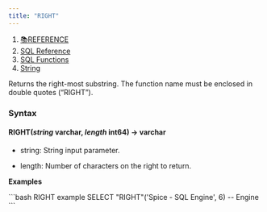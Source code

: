 ```yaml
---
title: "RIGHT"
---
```


1. [📚REFERENCE](/reference)
2. [SQL Reference](/reference/sql-reference)
3. [SQL Functions](/reference/sql-reference/all-functions)
4. [String](/reference/sql-reference/all-functions/string)

Returns the right-most substring. The function name must be enclosed in double quotes (“RIGHT”).

### Syntax

#### RIGHT(*string* varchar, *length* int64) → varchar

* string: String input parameter.

* length: Number of characters on the right to return.

**Examples**

<CodeGroup>
  ```bash RIGHT example
  SELECT "RIGHT"('Spice - SQL Engine', 6)
  -- Engine
  ```
</CodeGroup>
